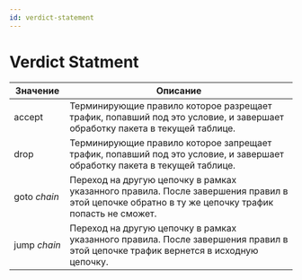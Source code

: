 ```yaml
---
id: verdict-statement
---
```


# Verdict Statment

<table>
  <thead>
    <tr>
      <th>Значение</th>
      <th>Описание</th>
    </tr>
  </thead>
  <tbody>
    <tr>
      <td>accept</td>
      <td className="text-justify">
        Терминирующие правило которое разрещает трафик, попавший под это условие, и завершает обработку пакета в текущей
        таблице.
      </td>
    </tr>
    <tr>
      <td>drop</td>
      <td className="text-justify">
        Терминирующие правило которое запрещает трафик, попавший под это условие, и завершает обработку пакета в текущей
        таблице.
      </td>
    </tr>
    <tr>
      <td>
        goto <i>chain</i>
      </td>
      <td className="text-justify">
        Переход на другую цепочку в рамках указанного правила. После завершения правил в этой цепочке обратно в ту же
        цепочку трафик попасть не сможет.
      </td>
    </tr>
    <tr>
      <td>
        <nobr>
          jump <i>chain</i>
        </nobr>
      </td>
      <td className="text-justify">
        Переход на другую цепочку в рамках указанного правила. После завершения правил в этой цепочке трафик вернется в
        исходную цепочку.
      </td>
    </tr>
  </tbody>
</table>
